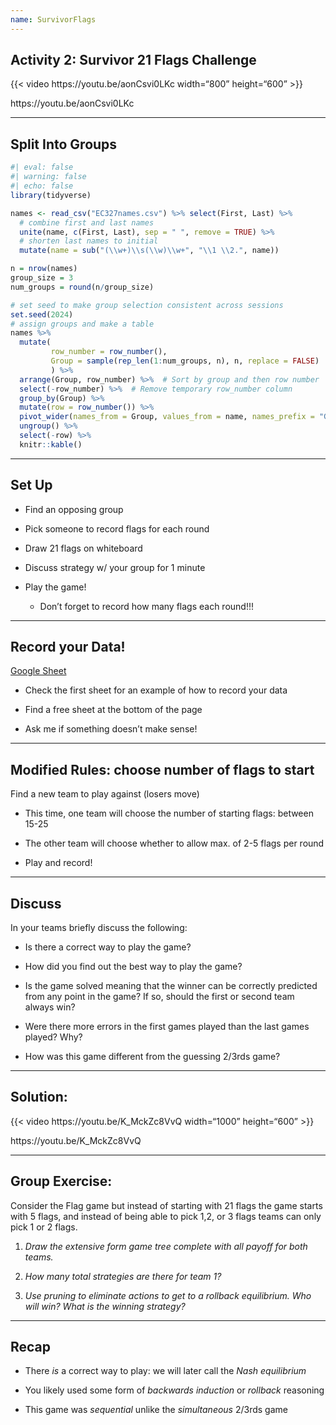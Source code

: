 ```yaml
---
name: SurvivorFlags
---
```


## Activity 2: Survivor 21 Flags Challenge

{{< video https://youtu.be/aonCsvi0LKc width="800" height="600" >}}

https://youtu.be/aonCsvi0LKc

---

## Split Into Groups

```r
#| eval: false
#| warning: false
#| echo: false
library(tidyverse)

names <- read_csv("EC327names.csv") %>% select(First, Last) %>%
  # combine first and last names
  unite(name, c(First, Last), sep = " ", remove = TRUE) %>%
  # shorten last names to initial
  mutate(name = sub("(\\w+)\\s(\\w)\\w+", "\\1 \\2.", name))

n = nrow(names)
group_size = 3
num_groups = round(n/group_size)

# set seed to make group selection consistent across sessions
set.seed(2024)
# assign groups and make a table
names %>%
  mutate(
         row_number = row_number(),
         Group = sample(rep_len(1:num_groups, n), n, replace = FALSE)
         ) %>%
  arrange(Group, row_number) %>%  # Sort by group and then row number
  select(-row_number) %>%  # Remove temporary row_number column
  group_by(Group) %>%
  mutate(row = row_number()) %>%
  pivot_wider(names_from = Group, values_from = name, names_prefix = "Group") %>%
  ungroup() %>%
  select(-row) %>%
  knitr::kable()

```

---

## Set Up

::: {.incremental}
  
  * Find an opposing group
  
  * Pick someone to record flags for each round
  
  * Draw 21 flags on whiteboard
  
  * Discuss strategy w/ your group for 1 minute
  
  * Play the game!
  
    + Don't forget to record how many flags each round!!!
  
:::
  
---

## Record your Data!

[Google Sheet](https://docs.google.com/spreadsheets/d/13rOHLWJa--0BuvfI83pGdGWFFANsx1gNkx3TJl3A8ek/edit?usp=sharing)

  * Check the first sheet for an example of how to record your data

  * Find a free sheet at the bottom of the page

  * Ask me if something doesn't make sense!

---

## Modified Rules: choose number of flags to start

Find a new team to play against (losers move)

::: {.incremental}

  * This time, one team will choose the number of starting flags: between 15-25
  
  * The other team will choose whether to allow max. of 2-5 flags per round
  
  * Play and record! 
  
:::

---

## Discuss 

In your teams briefly discuss the following:
  
  * Is there a correct way to play the game?
  
  * How did you find out the best way to play the game?
  
  * Is the game solved meaning that the winner can be correctly predicted from any point in the game? If so, should the first or second team always win?
  
  * Were there more errors in the first games played than the last games played? Why?
  
  * How was this game different from the guessing 2/3rds game?
  
---

## Solution:

{{< video https://youtu.be/K_MckZc8VvQ width="1000" height="600" >}}

https://youtu.be/K_MckZc8VvQ

---

## Group Exercise:

Consider the Flag game but instead of starting with 21 flags the game starts with 5
flags, and instead of being able to pick 1,2, or 3 flags teams can only pick 1 or 2
flags.

1. _Draw the extensive form game tree complete with all payoff for both teams._

2. _How many total strategies are there for team 1?_

3. _Use pruning to eliminate actions to get to a rollback equilibrium. Who will win? What is the winning strategy?_

---

## Recap

  * There *is* a correct way to play: we will later call the *Nash equilibrium*
  
  * You likely used some form of *backwards induction* or *rollback* reasoning
  
  * This game was *sequential* unlike the *simultaneous* 2/3rds game

